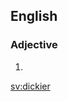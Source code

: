 ==English==

===Adjective===
{{head|en|adjective comparative form}}

# {{en-comparative of|dicky}}

[[sv:dickier]]